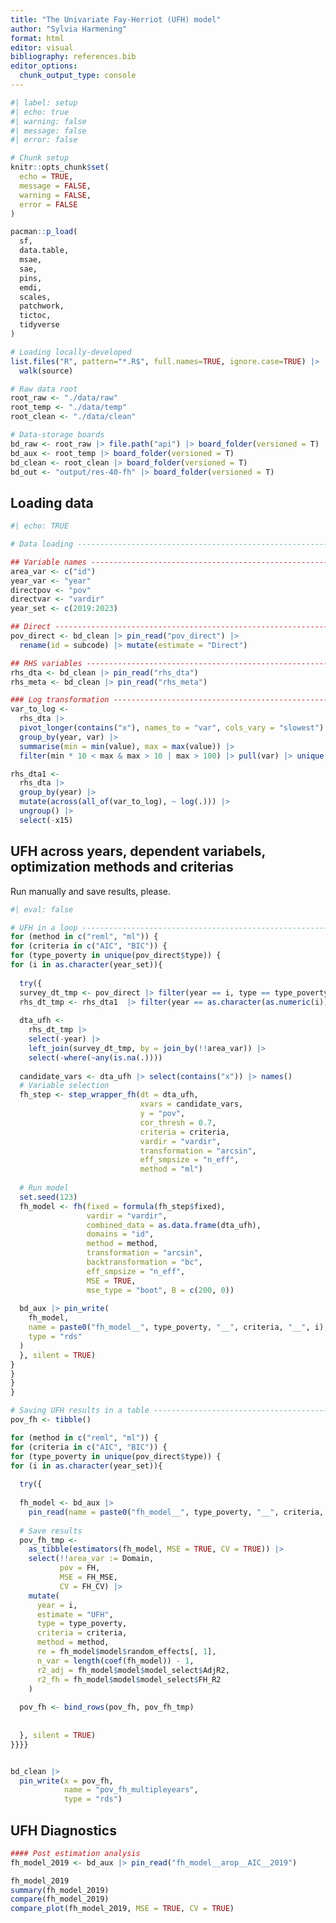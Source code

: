 ```yaml
---
title: "The Univariate Fay-Herriot (UFH) model"
author: "Sylvia Harmening"
format: html
editor: visual
bibliography: references.bib
editor_options: 
  chunk_output_type: console
---
```


```r
#| label: setup
#| echo: true
#| warning: false
#| message: false
#| error: false

# Chunk setup
knitr::opts_chunk$set(
  echo = TRUE,
  message = FALSE,
  warning = FALSE,
  error = FALSE
)

pacman::p_load(
  sf, 
  data.table, 
  msae,
  sae, 
  pins,
  emdi, 
  scales, 
  patchwork,
  tictoc,
  tidyverse
)

# Loading locally-developed
list.files("R", pattern="*.R$", full.names=TRUE, ignore.case=TRUE) |> 
  walk(source)

# Raw data root
root_raw <- "./data/raw"
root_temp <- "./data/temp"
root_clean <- "./data/clean"

# Data-storage boards
bd_raw <- root_raw |> file.path("api") |> board_folder(versioned = T)
bd_aux <- root_temp |> board_folder(versioned = T)
bd_clean <- root_clean |> board_folder(versioned = T)
bd_out <- "output/res-40-fh" |> board_folder(versioned = T)

```

## Loading data

```r
#| echo: TRUE

# Data loading -------------------------------------------------------------

## Variable names ---------------------------------------------------------
area_var <- c("id") 
year_var <- "year"
directpov <- "pov"
directvar <- "vardir"
year_set <- c(2019:2023)

## Direct -----------------------------------------------------------------
pov_direct <- bd_clean |> pin_read("pov_direct") |> 
  rename(id = subcode) |> mutate(estimate = "Direct")

## RHS variables ---------------------------------------------------------
rhs_dta <- bd_clean |> pin_read("rhs_dta")
rhs_meta <- bd_clean |> pin_read("rhs_meta")

### Log transformation ---------------------------------------------------
var_to_log <- 
  rhs_dta |>
  pivot_longer(contains("x"), names_to = "var", cols_vary = "slowest") |>
  group_by(year, var) |> 
  summarise(min = min(value), max = max(value)) |> 
  filter(min * 10 < max & max > 10 | max > 100) |> pull(var) |> unique()

rhs_dta1 <- 
  rhs_dta |>
  group_by(year) |>
  mutate(across(all_of(var_to_log), ~ log(.))) |> 
  ungroup() |> 
  select(-x15)

```


## UFH across years, dependent variabels, optimization methods and criterias

Run manually and save results, please.

```r
#| eval: false

# UFH in a loop ---------------------------------------------------------------
for (method in c("reml", "ml")) {
for (criteria in c("AIC", "BIC")) {
for (type_poverty in unique(pov_direct$type)) {
for (i in as.character(year_set)){
  
  try({
  survey_dt_tmp <- pov_direct |> filter(year == i, type == type_poverty)
  rhs_dt_tmp <- rhs_dta1  |> filter(year == as.character(as.numeric(i)))
  
  dta_ufh <-
    rhs_dt_tmp |> 
    select(-year) |> 
    left_join(survey_dt_tmp, by = join_by(!!area_var)) |> 
    select(-where(~any(is.na(.))))
  
  candidate_vars <- dta_ufh |> select(contains("x")) |> names()
  # Variable selection
  fh_step <- step_wrapper_fh(dt = dta_ufh,
                             xvars = candidate_vars,
                             y = "pov",
                             cor_thresh = 0.7,
                             criteria = criteria,
                             vardir = "vardir", 
                             transformation = "arcsin", 
                             eff_smpsize = "n_eff",
                             method = "ml")
  
  # Run model
  set.seed(123)
  fh_model <- fh(fixed = formula(fh_step$fixed),
                 vardir = "vardir", 
                 combined_data = as.data.frame(dta_ufh), 
                 domains = "id",
                 method = method, 
                 transformation = "arcsin", 
                 backtransformation = "bc",
                 eff_smpsize = "n_eff", 
                 MSE = TRUE, 
                 mse_type = "boot", B = c(200, 0))
  
  bd_aux |> pin_write(
    fh_model,
    name = paste0("fh_model__", type_poverty, "__", criteria, "__", i),
    type = "rds"
  )
  }, silent = TRUE)
}
}
}
}

# Saving UFH results in a table --------------------------------------------------------------
pov_fh <- tibble()

for (method in c("reml", "ml")) {
for (criteria in c("AIC", "BIC")) {
for (type_poverty in unique(pov_direct$type)) {
for (i in as.character(year_set)){
  
  try({
    
  fh_model <- bd_aux |>
    pin_read(name = paste0("fh_model__", type_poverty, "__", criteria, "__", i))
  
  # Save results
  pov_fh_tmp <-
    as_tibble(estimators(fh_model, MSE = TRUE, CV = TRUE)) |>
    select(!!area_var := Domain,
           pov = FH,
           MSE = FH_MSE,
           CV = FH_CV) |>
    mutate(
      year = i,
      estimate = "UFH",
      type = type_poverty,
      criteria = criteria,
      method = method,
      re = fh_model$model$random_effects[, 1],
      n_var = length(coef(fh_model)) - 1,
      r2_adj = fh_model$model$model_select$AdjR2,
      r2_fh = fh_model$model$model_select$FH_R2
    )
  
  pov_fh <- bind_rows(pov_fh, pov_fh_tmp)
  
  
  }, silent = TRUE)
}}}}


bd_clean |>
  pin_write(x = pov_fh,
            name = "pov_fh_multipleyears",
            type = "rds")
```

## UFH Diagnostics

```r
#### Post estimation analysis
fh_model_2019 <- bd_aux |> pin_read("fh_model__arop__AIC__2019")

fh_model_2019
summary(fh_model_2019)
compare(fh_model_2019)
compare_plot(fh_model_2019, MSE = TRUE, CV = TRUE)

```

